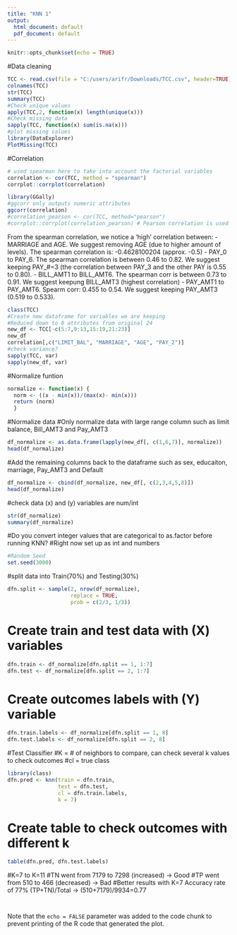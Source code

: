 ```yaml
---
title: "KNN 1"
output:
  html_document: default
  pdf_document: default
---
```


```r
knitr::opts_chunk$set(echo = TRUE)
```

#Data cleaning 
```r
TCC <- read.csv(file = "C:/users/arifr/Downloads/TCC.csv", header=TRUE)
colnames(TCC)
str(TCC)
summary(TCC)
#Check unique values 
apply(TCC,2, function(x) length(unique(x)))
#Check missing data
sapply(TCC, function(x) sum(is.na(x)))
#plot missing values
library(DataExplorer)
PlotMissing(TCC)
```
#Correlation 
```r
# used spearman here to take into account the factorial variables
correlation <- cor(TCC, method = "spearman")
corrplot::corrplot(correlation)

library(GGally)
#ggcorr only outputs numeric attributes 
ggcorr(correlation)
#correlation_pearson <- cor(TCC, method="pearson")
#corrplot::corrplot(correlation_pearson) # Pearson correlation is used to detect highly correlated variables amongst the numerical ones.
```
From the spearman correlation, we notice a 'high' correlation between:
- MARRIAGE and AGE. We suggest removing AGE (due to higher amount of levels). The spearman correlation is: -0.4628100204 (approx. -0.5)
- PAY_0 to PAY_6. The spearman correlation is between 0.46 to 0.82. We suggest keeping PAY_#=3 (the correlation between PAY_3 and the other PAY is 0.55 to 0.80).
- BILL_AMT1 to BILL_AMT6. The spearman corr is between 0.73 to 0.91. We suggest keepung BILL_AMT3 (highest correlation)
- PAY_AMT1 to PAY_AMT6. Spearm corr: 0.455 to 0.54. We suggest keeping PAY_AMT3 (0.519 to 0.533).
```r
class(TCC)
#Create new dataframe for variables we are keeping
#Reduced down to 8 attributes from original 24
new_df <- TCC[-c(5:7,9:13,15:19,21:23)]
new_df
correlation[,c("LIMIT_BAL", "MARRIAGE", "AGE", "PAY_2")]
#check variance?
sapply(TCC, var)
sapply(new_df, var)
```
#Normalize funtion
```r
normalize <- function(x) { 
  norm <- ((x - min(x))/(max(x)- min(x))) 
  return (norm) 
  }
```
#Normalize data 
#Only normalize data with large range column such as limit balance, Bill_AMT3 and Pay_AMT3
```r
df_normalize <- as.data.frame(lapply(new_df[, c(1,6,7)], normalize))
head(df_normalize)
```
#Add the remaining columns back to the dataframe such as sex, educaiton, marriage, Pay_AMT3 and Default
```r
df_normalize <- cbind(df_normalize, new_df[, c(2,3,4,5,8)])
head(df_normalize)
```
#check data (x) and (y) variables are num/int
```r
str(df_normalize)
summary(df_normalize)
```
#Do you convert integer values that are categorical to as.factor before running KNN?
#Right now set up as int and numbers 
```r
#Random Seed
set.seed(3000)
```
#split data into Train(70%) and Testing(30%) 
```r
dfn.split <- sample(2, nrow(df_normalize),
                    replace = TRUE,
                    prob = c(2/3, 1/3))
```
# Create train and test data with (X) variables 
```r
dfn.train <- df_normalize[dfn.split == 1, 1:7]
dfn.test <- df_normalize[dfn.split == 2, 1:7]
```
# Create outcomes labels with (Y) variable 
```r
dfn.train.labels <- df_normalize[dfn.split == 1, 8]
dfn.test.labels <- df_normalize[dfn.split == 2, 8]
```
#Test Classifier
#K = # of neighbors to compare, can check several k values to check outcomes
#cl = true class
```r
library(class)
dfn.pred <- knn(train = dfn.train,
                test = dfn.test,
                cl = dfn.train.labels,
                k = 7)
```
# Create table to check outcomes with different k
```r
table(dfn.pred, dfn.test.labels)

```
#K=7 to K=11
#TN went from 7179 to 7298 (increased) -> Good
#TP went from 510 to 466 (decreased) -> Bad
#Better results with K=7
Accuracy rate of 77%
(TP+TN)/Total -> (510+7179)/9934=0.77
```r

```

```r

```


Note that the `echo = FALSE` parameter was added to the code chunk to prevent printing of the R code that generated the plot.
